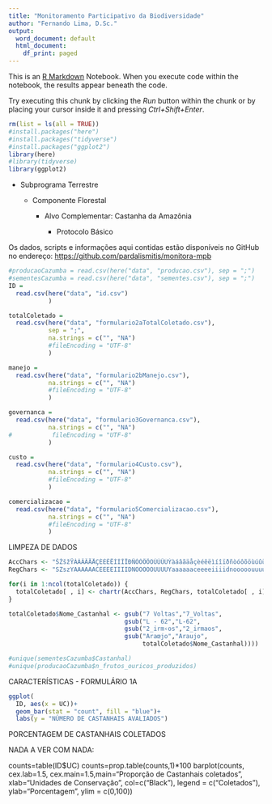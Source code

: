 ```yaml
---
title: "Monitoramento Participativo da Biodiversidade"
author: "Fernando Lima, D.Sc."
output:
  word_document: default
  html_document:
    df_print: paged 
---
```


This is an [R Markdown](http://rmarkdown.rstudio.com) Notebook. When you execute code within the notebook, the results appear beneath the code. 

Try executing this chunk by clicking the *Run* button within the chunk or by placing your cursor inside it and pressing *Ctrl+Shift+Enter*. 

```r
rm(list = ls(all = TRUE))
#install.packages("here")
#install.packages("tidyverse")
#install.packages("ggplot2")
library(here)
#library(tidyverse)
library(ggplot2)
```

-   Subprograma Terrestre

    -   Componente Florestal

        -   Alvo Complementar: Castanha da Amazônia

            -   Protocolo Básico

Os dados, scripts e informações aqui contidas estão disponíveis no GitHub no endereço: <https://github.com/pardalismitis/monitora-mpb>

```r
#producaoCazumba = read.csv(here("data", "producao.csv"), sep = ";")
#sementesCazumba = read.csv(here("data", "sementes.csv"), sep = ";")
ID = 
  read.csv(here("data", "id.csv")
           )

totalColetado = 
  read.csv(here("data", "formulario2aTotalColetado.csv"),
           sep = ";",
           na.strings = c("", "NA")
           #fileEncoding = "UTF-8"
           )

manejo = 
  read.csv(here("data", "formulario2bManejo.csv"),
           na.strings = c("", "NA")
           #fileEncoding = "UTF-8"
           )

governanca = 
  read.csv(here("data", "formulario3Governanca.csv"),
           na.strings = c("", "NA")
#           fileEncoding = "UTF-8"
           )

custo = 
  read.csv(here("data", "formulario4Custo.csv"),
           na.strings = c("", "NA")
           #fileEncoding = "UTF-8"
           )

comercializacao = 
  read.csv(here("data", "formulario5Comercializacao.csv"),
           na.strings = c("", "NA")
           #fileEncoding = "UTF-8"
           )
```

LIMPEZA DE DADOS

```r
AccChars <- "ŠŽšžŸÀÁÂÃÄÅÇÈÉÊËÌÍÎÏÐÑÒÓÔÕÖÙÚÛÜÝàáâãäåçèéêëìíîïðñòóôõöùúûüýÿ "
RegChars <- "SZszYAAAAAACEEEEIIIIDNOOOOOUUUUYaaaaaaceeeeiiiidnooooouuuuyy_"

for(i in 1:ncol(totalColetado)) {       
  totalColetado[ , i] <- chartr(AccChars, RegChars, totalColetado[ , i])
}

totalColetado$Nome_Castanhal <- gsub("7 Voltas","7_Voltas",
                                gsub("L - 62","L-62",
                                gsub("2_irm‹os","2_irmaos",
                                gsub("Araœjo","Araujo",
                                     totalColetado$Nome_Castanhal))))

#unique(sementesCazumba$Castanhal)
#unique(producaoCazumba$n_frutos_ouricos_produzidos)
```


CARACTERÍSTICAS - FORMULÁRIO 1A

```r
ggplot(
  ID, aes(x = UC))+
  geom_bar(stat = "count", fill = "blue")+
  labs(y = "NÚMERO DE CASTANHAIS AVALIADOS")
```


PORCENTAGEM DE CASTANHAIS COLETADOS

NADA A VER COM NADA:

counts=table(ID$UC)
counts=prop.table(counts,1)*100
barplot(counts, cex.lab=1.5, cex.main=1.5,main="Proporção de Castanhais coletados",
        xlab="Unidades de Conservação", col=c("Black"),
        legend = c("Coletados"), ylab="Porcentagem", ylim = c(0,100))